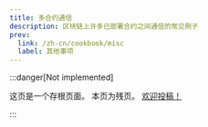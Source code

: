 ```yaml
---
title: 多合约通信
description: 区块链上许多已部署合约之间通信的常见例子
prev:
  link: /zh-cn/cookbook/misc
  label: 其他事项
---
```


:::danger[Not implemented]

  这页是一个存根页面。 本页为残页。 [欢迎投稿！](https://github.com/tact-lang/tact/issues)

:::
